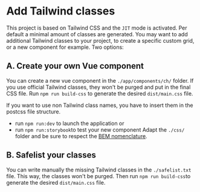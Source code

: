 
<Meta
  title="Doc for developers/Add CSS classes"
/>

# Add Tailwind classes

This project is based on Tailwind CSS and the `JIT` mode is activated. Per default a minimal amount of classes are generated. You may want to add additional Tailwind classes to your project, to create a specific custom grid, or a new component for example. Two options:

## A. Create your own Vue component
You can create a new vue component in the `./app/components/ch/` folder. If you use official Tailwind classes, they won't be purged and put in the final CSS file. Run `npm run build-css` to generate the desired `dist/main.css` file.

If you want to use non Tailwind class names, you have to insert them in the postcss file structure.
- run `npm run:dev` to launch the application or
- run `npm run:storybook`to test your new component
Adapt the `./css/` folder and be sure to respect the [BEM nomenclature](http://getbem.com/).


## B. Safelist your classes
You can write manually the missing Tailwind classes in the `./safelist.txt` file. This way, the classes won't be purged. Then run `npm run build-css`to generate the desired `dist/main.css` file.